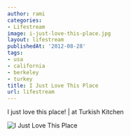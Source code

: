 ```yaml
---
author: rami
categories:
- Lifestream
image: i-just-love-this-place.jpg
layout: lifestream
publishedAt: '2012-08-28'
tags:
- usa
- california
- berkeley
- turkey
title: I Just Love This Place
url: lifestream
---
```


I just love this place! | at Turkish Kitchen

![I Just Love This Place](/assets/images/content/lifestream/i-just-love-this-place.jpg)